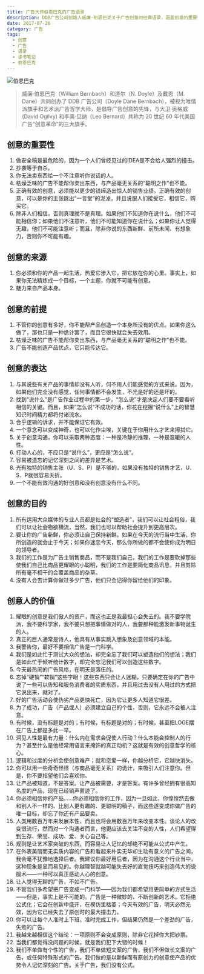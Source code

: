 ```yaml
---
title: 广告大师伯恩巴克的广告语录
description: DDB广告公司创始人威廉·伯恩巴克关于广告创意的经典语录，涵盖创意的重要性、来源、表达和目的等多个维度的洞见
date: 2017-07-26
category: 广告
tags:
  - 创意
  - 广告
  - 语录
  - 读书笔记
  - 伯恩巴克
---
```


![伯恩巴克](https://img.dava.cc/img/伯恩巴克.png)

> 威廉·伯恩巴克（William Bernbach）和道尔（N. Doyle）及戴恩（M. Dane）共同创办了 DDB 广告公司（Doyle Dane Bernbach），被视为唯情派旗手和艺术派广告哲学大师，是倡导广告创意的先锋，与大卫·奥格威 (David Ogilvy) 和李奥·贝纳（Leo Bernard）共称为 20 世纪 60 年代美国广告“创意革命”的三大旗手。

## 创意的重要性

1. 做安全稿是最危险的，因为一个人们曾经见过的IDEA是不会给人强烈的撞击。
2. 抄袭等于自杀。
3. 你无法卖东西给一个不注意听你说话的人。
4. 枯燥乏味的广告不能帮你卖出东西，与产品毫无关系的“聪明之作”也不能。
5. 正确有效的创意，必须能以更少的钱缔造出惊人的销售业绩。正确有效的创意，可以是你的主张跳出“一言堂”的泥淖，并且说服人们接受它，相信它，购买它。
6. 除非人们相信，否则真理就不是真理。如果他们不知道你在说什么，他们不可能相信你；如果他们不注意听，他们不可能知道你在说什么；如果你让人觉得无趣，他们不可能注意听；而且，除非你说的东西新鲜、前所未闻、有想象力，否则你不可能有趣。

## 创意的来源

1. 你必须和你的产品一起生活，热爱它渗入它，把它放在你的心里。事实上，如果你无法精炼成一个目标，一个主题，你就不可能有创意。
2. 魅力来自产品本身。

## 创意的前提

1. 不管你的创意有多好，你不能帮产品创造一个本身所没有的优点。如果你这么做了，那也只是一种诡计罢了，而且它很快就会失去效用。
2. 枯燥乏味的广告不能帮你卖出东西，与产品毫无关系的“聪明之作”也不能。
3. 广告不能创造产品优点，它只能传达它。

## 创意的表达

1. 与其说些有关产品的事情却没有人听，何不用人们能感觉的方式来说。因为，如果他们完全没有感觉，任何事情都不会发生，不光是好的还是坏的。
2. 找到“说什么”是广告作业过程中的第一步，“怎么说”才是决定人们要不要看听相信的关键。而且，如果“怎么说”不成功的话，你花在挖掘“说什么”上的智慧知识时间精力都将付诸流水。
3. 合乎逻辑的诉求，并不能保证它有效。
4. 一个意念可以变成神奇，也可以化作尘埃，关键在于你用什么才艺来擦拭它。
5. 关于创意沟通，你可以采取两种态度：一种是冷静的推理，一种是温暖的人性。
6. 打动人心的，不应只是“说什么”，更应是“怎么说”。
7. 容易被遗忘的记忆深刻之间的差异是艺术。
8. 光有独特的销售主张（U．S．P）是不够的，如果没有独特的销售才艺，U．S．P就很容易夭折。
9. 一个不能有效沟通的好创意和没有创意没有什么不同。

## 创意的目的

1. 所有运用大众媒体的专业人员都是社会的“塑造者”，我们可以让社会粗俗，我们可以让社会物欲横流，当然，我们也可以帮助社会提升到更高层次。
2. 要让你的广告新鲜，你必须让自己保持新鲜。如果在今天的流行当中生活，你所创造的就会止于今天；如果你迷恋今天，那么你所做的都不会使你成为明日的领导者。
3. 我们的工作是为广告主销售商品，而不是我们自己，我们的工作是要砍掉那些使我们自己比商品更耀眼的小聪明，我们的工作是要简化商品讯息，并且剪除所有毫不相干的会覆盖商品的杂草。
4. 没有人会去计算你做过多少广告，他们只会记得你留给他们的印象。

## 创意人的价值

1. 耀眼的创意是我们傲人的资产，而这也正是我最担心会失去的。我不要学院派，我不要科学家，我不要只想把事情做对的人，我要那种能激发新事物诞生的人。
2. 真正的巨人通常是诗人，他具有从事实跳入想象及创意领域的本能。
3. 我警告你，最好不要相信广告是一门科学。
4. 我们是如此忙于测试大众的想法，却完全忘了我们可以塑造他们的想法；我们是如此忙于倾听统计数字，却完全忘记我们可以创造这些数字。
5. 今天最热闹的广告风格，在明天是落伍的。
6. 忘掉“硬销”“软销”这些字眼！这些东西只会让人迷糊，只要确定在你的广告中说了一些可以告知和服务消费者的实质东西，并且用过去没有人用过的方式把它说出来，就对了。
7. 好的广告活动会使伪劣产品更快死亡，因为它让更多人知道它很差。
8. 为了成功，广告（产品或人）必须建立自己的个性，否则，它永远不会被人注意。
9. 有时候，没有标题是对的；有时候，有标题是对的；有时候，甚至把LOGE摆在广告上都是多此一举。
10. 洞见人性是最有力量：什么内在需求会促使人行动？什么本能会控制人的行为？甚至什么是他经常用语言来掩饰的真正动机？这就是有效的创意哲学的核心。
11. 逻辑和过度的分析会使创意难产；就和恋爱一样，你越分析它，它越快消失。
12. 你可以用一些奇奇怪怪（与商品毫无关系）的诡计，来吸引人们注意你。但是，你不要指望他们会喜欢你。
13. 让产品被知道，不是答案。让产品被需要，才是答案。有许多曾经拥有很高知名度的产品，现在已经销声匿迹了。
14. 你必须相信你的产品……你必须相信你的工作，因为一旦如此，你惶惶然去做和别人不一样的、比别人更有趣的、更聪明的稿子，而这些遂变成你做广告的唯一目标，却忘了你还有产品要卖。
15. 人类用数百万年来发展本性，而且也将会用数百万年来改变本性。谈论人的改变很流行，然而对一个沟通者而言，他更应该去关注不变的人性，人们希望得到生存、荣誉、成功、爱、关心自己等。
16. 规则是让艺术家突破的东西，而容易让人记忆的却绝不可能从公式中产生。
17. 在外表美丽而无实质内容的广告和看起来朴实无华却生动有意义的广告之间，我会毫不犹豫地选择后者。我建议你最好用后者，因为在沟通这个行业当中，这种现象是显而易见的。你越理智就越可能失去好的直觉技巧来创造伟大的说服术——一种可以真正感动人心的创意。
18. 让人觉得无聊的广告，不如不广告。
19. 不管我们多希望把广告变成一门科学——因为我们都希望用更简单的方式生活——但是，事实上是不可能的。广告是一种微妙的、不断创新的艺术。它拒绝公式化；它会在创新中盛开，在模仿里枯萎；今天有效的广告，明天必然无效，因为它已经失去了原创时的最大撞击力。
20. 你可以让每个人准时上下班，准时完成工作，但结果仍然是一个差劲的广告，失败的广告。
21. 我越来越相信这个结论：一项原则不会变成原则，除非它花掉你大把钞票。
22. 当我们都觉得没问题的时候，就是我们犯下大错的时候！
23. 我们不单做有个性的广告，我们不单做短文案的广告，我们不但做长文案的广告，或任何特殊形式的广告。我们做的是以新鲜而有原创力的创意使产品的优势令人记忆深刻的广告。关于广告，我们没有公式。